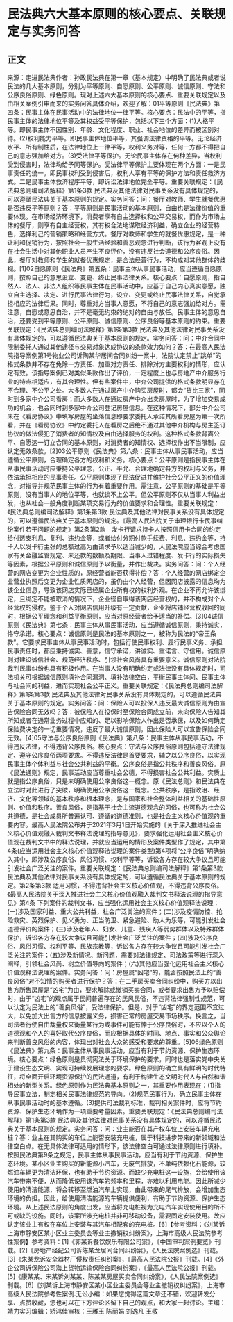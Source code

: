 # 民法典六大基本原则的核心要点、关联规定与实务问答
## 正文
来源：走进民法典作者：孙政民法典在第一章（基本规定）中明确了民法典或者说民法的几大基本原则，分别为平等原则、自愿原则、公平原则、诚信原则、守法和公序良俗原则、绿色原则。现对上述六大基本原则的核心要点、重要关联规定以及由相关案例引申而来的实务问答具体介绍，欢迎了解：01平等原则《民法典》第四条：民事主体在民事活动中的法律地位一律平等。核心要点：民法中的平等，指民事主体的法律地位平等及其权益受平等保护，包括以下三个方面：(1)人格平等。即民事主体不因性别、年龄、文化程度、职业、社会地位的差异而被区别对待。(2)权利能力平等。即民事主体地位平等，其强调法律资格的平等。无论经济水平、所有制性质，在法律地位上一律平等，权利义务对等，任何一方都不得把自己的意志强加给对方。(3)受法律平等保护。无论民事主体存在何种差异，当权利受到侵害时，法律均给予同等保护。受法律平等保护主要体现在两个方面：一是民事责任的统一。即民事权利受到侵害后，权利人享有平等的保护方法和责任救济方式。二是民事主体救济程序平等，即诉讼法律地位完全平等。重要关联规定：《民法典总则编司法解释》第1条3款  民法典及其他法律对民事关系没有具体规定的，可以遵循民法典关于基本原则的规定。实务问答：问：餐厅对教师、学生就餐优惠是否违反平等原则？答：平等原则是民事活动的基本原则，自由也是法律价值的重要体现。在市场经济环境下，消费者享有自主选择权和公平交易权，而作为市场主体的餐厅，则享有自主经营权，其有权合法地谋取经济利益，确立企业的经营特色，选择利己的营销策略和经营方式。餐厅对教师和学生的就餐优惠规定，是一种让利和促销行为，按照社会一般生活经验和善恶观念进行判断，该行为客观上没有在社会生活中对其他职业人员产生不良评价，没有违反社会道德和公序良俗。因此，餐厅对教师和学生的就餐优惠规定，是合法经营行为，不构成对其他群体的歧视。[1]02自愿原则《民法典》第五条：民事主体从事民事活动，应当遵循自愿原则，按照自己的意思设立、变更、终止民事法律关系。核心要点：自愿原则，指自然人、法人、非法人组织等民事主体在民事活动中，应基于自己内心真实意愿，独立自主选择、决定、进行民事法律行为，设立、变更或终止民事法律关系，自觉承担相应的法律后果。同时，尊重对方当事人意愿，不将自己的意志强加给对方。需注意，自愿或意思自治，并不是毫无约束的绝对的自由与放任。民事主体的意思自治，还要受到平等原则、公平原则、诚信原则、公序良俗等基本原则的约束。重要关联规定：《民法典总则编司法解释》第1条第3款  民法典及其他法律对民事关系没有具体规定的，可以遵循民法典关于基本原则的规定。实务问答：问：中介合同中限制委托人通过其他途径与交易对象达成协议的条款效力如何？答：在最高人民法院指导案例第1号物业公司诉陶某华居间合同纠纷一案中，法院认定禁止“跳单”的格式条款并不存在免除一方责任、加重对方责任、排除对方主要权利的情形，应认定有效。该指导案例已对类似条款作出了评价，一定程度上也与房地产中介服务行业的特点相适应，有其合理性。但有些案件中，中介公司提供的格式条款明显存在不合理、不公平之处。大多数人在通过房产中介购买房屋时，都会“货比三家”，同时到多家中介公司看房；而大多数人在通过房产中介出卖房屋时，为了增加交易成功的机会，也会同时到多家中介公司登记房屋信息。在这种情况下，部分中介公司未在《看房协议》中填写房屋的坐落信息即要求委托人承诺其所看房屋为第一次所看，并在《看房协议》中约定委托人在看房之后绝不通过其他中介机构与房主签订协议的做法侵犯了消费者的知情权及自由选择服务的权利。这种格式条款背离公平、自愿这一订立合同的基本原则，对消费者的知情权、选择权作出不当限制，应认定无效条款。[2]03公平原则《民法典》第六条：民事主体从事民事活动，应当遵循公平原则，合理确定各方的权利和义务。核心要点：公平原则是指民事主体在从事民事活动时应秉持公平理念，公正、平允、合理地确定各方的权利与义务，并依法承担相应的民事责任。公平原则体现了民法促进并维护社会公平正义的价值理念，对指导并规范民事主体的行为有着重要作用。需注意，公平原则的基础是平等原则，没有当事人的地位平等，也就谈不上公平。但公平原则不仅从当事人利益出发，也从社会一般角度判断某项交易行为的价值要求和合理性。重要关联规定：《民法典总则编司法解释》第1条第3款  民法典及其他法律对民事关系没有具体规定的，可以遵循民法典关于基本原则的规定。《最高人民法院关于审理银行卡民事纠纷案件若干问题的规定》第2条第2款　发卡行请求持卡人按照信用卡合同的约定给付透支利息、复利、违约金等，或者给付分期付款手续费、利息、违约金等，持卡人以发卡行主张的总额过高为由请求予以适当减少的，人民法院应当综合考虑国家有关金融监管规定、未还款的数额及期限、当事人过错程度、发卡行的实际损失等因素，根据公平原则和诚信原则予以衡量，并作出裁决。实务问答：问：个人经营的网店变更为企业性质的，原经营者能否获得补偿？答：个人经营的网店绑定企业营业执照后变更为企业性质网店的，虽仍由个人经营，但因网店披露的信息均为该企业信息，导致该网店实际已经属企业所有权的权利外观。在企业不再允许该绑定，且绑定不能被取消的情况下，企业径自取得该网店经营权的，并不构成对个人经营权的侵权。鉴于个人对网店信用升级有一定贡献，企业将店铺经营权收回的同时，根据公平理念和利益平衡原则，应当对原经营者给予适当的补偿。[3]04诚信原则《民法典》第七条：民事主体从事民事活动，应当遵循诚信原则，秉持诚实，恪守承诺。核心要点：诚信原则是民法的基本原则之一，被称为民法的“帝王条款”。它要求民事主体从事民事活动时，包括行使民事权利、履行民事义务、承担民事责任时，都应秉持诚实、善意，信守承诺，讲诚实、重诺言、守信用。诚信原则对建设诚信社会、规范经济秩序、引领社会风尚具有重要意义。诚信原则对法院裁判民事纠纷也具有积极作用。在当事人没有明确约定或法律没有具体规定时，司法机关可根据诚信原则填补合同漏洞、填补法律空白，平衡民事主体间、民事主体与社会间的利益，进而实现社会公平正义。重要关联规定：《民法典总则编司法解释》第1条第3款  民法典及其他法律对民事关系没有具体规定的，可以遵循民法典关于基本原则的规定。实务问答：问：保险人可以投保人违反最大诚信原则为由宣告保险合同无效吗？答：被保险人在投保时至保险合同成立前，未向保险人告知其所知或者在通常业务过程中应知的、足以影响保险人作出是否承保，以及如何确定保险费决定的一切重要情况，违反了最大诚信原则，因此保险人可以宣告保险合同无效。[4]05守法与公序良俗原则《民法典》第八条：民事主体从事民事活动，不得违反法律，不得违背公序良俗。核心要点：守法与公序良俗原则包括遵守法律规定、遵守公序良俗两项要求。不得违反法律是首要要求，辅之以公序良俗，以实现民事主体个体利益与社会公共利益的平衡。公序良俗是指公共秩序和善良风俗。原《民法通则》规定，民事活动应当尊重社会公德，不得损害社会公共利益。实质上就是指公序良俗，只是未明确使用公序良俗这一概念。原《民法总则》和民法典在立法时对此进行了突破，明确使用公序良俗这一概念。公共秩序，是指政治、经济、文化等领域的基本秩序和根本理念，是与国家和社会整体利益相关的基础性原则、价值和秩序。善良风俗，是指基于社会主流道德观念的习俗，也可称为社会公共道德，是社会成员所普遍认可、遵循的道德准则，也是社会主义核心价值观的重要内容。最高人民法院公布并于2021年3月1日开始实施的《关于深入推进社会主义核心价值观融入裁判文书释法说理的指导意见》，要求强化运用社会主义核心价值观在裁判文书中的释法说理，并就应当运用的情形及案件类型作了规定，其中第4条(应当运用社会主义核心价值观释法说理的案件类型)第4项将“公序良俗”明确纳入其中，即涉及公序良俗、风俗习惯、权利平等等，诉讼各方存在较大争议且可能引发社会广泛关注的案件。重要关联规定：《民法典总则编司法解释》第1条第3款  民法典及其他法律对民事关系没有具体规定的，可以遵循民法典关于基本原则的规定。第2条第3款  适用习惯，不得违背社会主义核心价值观，不得违背公序良俗。《最高人民法院关于深入推进社会主义核心价值观融入裁判文书释法说理的指导意见》第4条  下列案件的裁判文书，应当强化运用社会主义核心价值观释法说理：(一)涉及国家利益、重大公共利益，社会广泛关注的案件；(二)涉及疫情防控、抢险救灾、英烈保护、见义勇为、正当防卫、紧急避险、助人为乐等，可能引发社会道德评价的案件；(三)涉及老年人、妇女、儿童、残疾人等弱势群体以及特殊群体保护，诉讼各方存在较大争议且可能引发社会广泛关注的案件；(四)涉及公序良俗、风俗习惯、权利平等、民族宗教等，诉讼各方存在较大争议且可能引发社会广泛关注的案件；(五)涉及新情况、新问题，需要对法律规定、司法政策等进行深入阐释，引领社会风尚、树立价值导向的案件；(六)其他应当强化运用社会主义核心价值观释法说理的案件。实务问答：问：房屋属“凶宅”的，能否按照民法上的“善良风俗”对不知情的购买者进行保护？答：在二手房买卖合同纠纷中，购买方以出售方所售房屋是“凶宅”为由，要求解除或撤销买卖合同，或者要求出售方予以赔偿时，由于“凶宅”的观点属于民间普遍存在的民风民俗，不违背法律强制性规范，可以认定为民法上的“善良风俗”，受法律保护。但是，对于“凶宅”的界定范围不宜过大，以免加大出售方的信息披露义务，损害正常的房屋交易市场秩序。换言之，当司法者行使自由裁量权来衡量某行为或事件可能有悖于公序良俗时，不应以个人的道德观和个人的喜好取代公序良俗，而应根据具体的时间、地点、事实和公众舆论来判断善良风俗的内容，体现出对社会大众的感受和要求的尊重。[5]06绿色原则《民法典》第九条：民事主体从事民事活动，应当有利于节约资源、保护生态环境。核心要点：绿色原则是贯彻宪法关于环境保护的要求，同时也是落实党中央关于建设生态文明、实现可持续发展理念的要求。绿色原则的确立具有鲜明的时代特征，将全面开启环境资源保护的民法通道，有利于构建生态文明时代人与自然和谐相处的新型关系。绿色原则作为民法典基本原则之一，其重要作用表现在：(1)指导民事立法，制定相关民事法律规范的导向。(2)规范民事行为，确立民事主体在从事民事活动时的基本遵循。(3)提供司法裁判标准，裁判相关案件时，应将节约资源、保护生态环境作为一项重要考量因素。重要关联规定：《民法典总则编司法解释》第1条第3款  民法典及其他法律对民事关系没有具体规定的，可以遵循民法典关于基本原则的规定。实务问答：问：业主能否在其产权车位上安装车辆充电桩？答：业主在其购买的车位上能否安装充电桩，属于科技进步带来的新领域和法律空白点。在无具体法律可适用的情形下，该法律空白可通过法律原则进行填补。按照民法典第9条之规定，民事主体从事民事活动，应当有利于节约资源、保护生态环境。某小区业主购买的新能源小汽车，无废气排放，不单纯依赖化石能源，较燃油车辆更为清洁环保，也有助于节约资源。而缺少充电桩这一设施，会给使用该汽车带来不便，从而降低使用该汽车的频率和里程，亦难以利用电能。因此所减少使用的清洁能源，将会转移至燃油汽车上实现，由此带来的尾气排放，会增加生态环境的负担。因此，给使用清洁能源的车辆提供便利，有助于节约资源、保护生态环境。从上述民法原则的角度出发，应当将充电桩视为充电汽车实现使用目的所不可或缺的设施。同时，该案所涉充电桩并非可移动设备，需要固定安装使用。故应认定该业主有权在车位上安装与其汽车相配套的充电桩。[6]【参考资料：《刘某诉上海市静安区某小区业主委员会等业主撤销权纠纷案》，上海市高级人民法院参考性案例】参考资料：[1]《郭某诉餐饮娱乐有限公司案》，《中国审判案例要览》刊载。[2]《房地产经纪公司诉陈某龙居间合同纠纷案》，《人民法院案例选》刊载。[3]《朱某龙诉安全器材厂侵权责任纠纷案》，《最高人民法院公报》刊载。[4]《外企公司诉保险公司海上货物运输保险合同纠纷案》，《最高人民法院公报》刊载。[5]《康某某、宋某诉刘某某、陈某某房屋买卖合同纠纷案》，《人民法院案例选》刊载。[6]《刘某诉上海市静安区某小区业主委员会等业主撤销权纠纷案》，上海市高级人民法院参考性案例.无讼小编：如果您觉得这篇文章还不错，欢迎转发分享、点赞收藏，您也可以在下方评论区留下自己的观点，和大家一起讨论。主编：靖力实习编辑：矫鸿佳审核：王雅玉 陈丽娟 刘逸凡 王敬